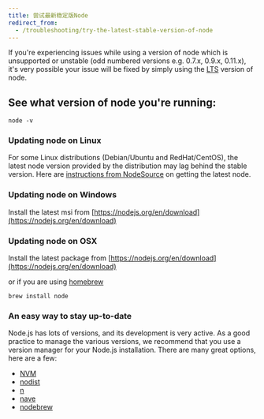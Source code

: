 ```yaml
---
title: 尝试最新稳定版Node
redirect_from:
  - /troubleshooting/try-the-latest-stable-version-of-node
---
```


If you're experiencing issues while using a version of node which is unsupported or unstable (odd numbered versions e.g. 0.7.x, 0.9.x, 0.11.x), it's very possible your issue will be fixed by simply using the [LTS](https://github.com/nodejs/LTS) version of node.

## See what version of node you're running:

```
node -v
```

### Updating node on Linux

For some Linux distributions (Debian/Ubuntu and RedHat/CentOS), the latest node version provided by the distribution may lag behind the stable version. Here are [instructions from NodeSource](https://github.com/nodesource/distributions) on getting the latest node.

### Updating node on Windows

Install the latest msi from [https://nodejs.org/en/download](https://nodejs.org/en/download)

### Updating node on OSX

Install the latest package from [https://nodejs.org/en/download](https://nodejs.org/en/download)

or if you are using [homebrew](http://brew.sh/)

```
brew install node
```

### An easy way to stay up-to-date

Node.js has lots of versions, and its development is very active. As a good practice to manage the various versions, we recommend that you use a version manager for your Node.js installation. There are many great options, here are a few:

- [NVM](https://github.com/creationix/nvm)
- [nodist](https://github.com/marcelklehr/nodist)
- [n](https://github.com/tj/n)
- [nave](https://github.com/isaacs/nave)
- [nodebrew](https://github.com/hokaccha/nodebrew)
